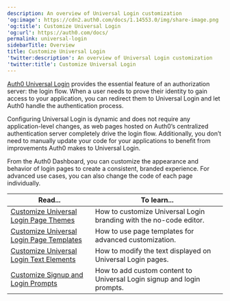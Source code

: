 ```yaml
---
description: An overview of Universal Login customization
'og:image': https://cdn2.auth0.com/docs/1.14553.0/img/share-image.png
'og:title': Customize Universal Login
'og:url': https://auth0.com/docs/
permalink: universal-login
sidebarTitle: Overview
title: Customize Universal Login
'twitter:description': An overview of Universal Login customization
'twitter:title': Customize Universal Login
---
```

[Auth0 Universal Login](/docs/authenticate/login/auth0-universal-login) provides the essential feature of an <Tooltip tip="Authorization Server: Centralized server that contributes to defining the boundaries of a user’s access. For example, your authorization server can control the data, tasks, and features available to a user." cta="View Glossary" href="/docs/glossary?term=authorization+server">authorization server</Tooltip>: the login flow. When a user needs to prove their identity to gain access to your application, you can redirect them to <Tooltip tip="Authorization Server: Centralized server that contributes to defining the boundaries of a user’s access. For example, your authorization server can control the data, tasks, and features available to a user." cta="View Glossary" href="/docs/glossary?term=Universal+Login">Universal Login</Tooltip> and let Auth0 handle the authentication process.

Configuring Universal Login is dynamic and does not require any application-level changes, as web pages hosted on Auth0’s centralized <Tooltip tip="Authentication Server: Server that confirms or denies a user’s identity." cta="View Glossary" href="/docs/glossary?term=authentication+server">authentication server</Tooltip> completely drive the login flow. Additionally, you don’t need to manually update your code for your applications to benefit from improvements Auth0 makes to Universal Login.

From the <Tooltip tip="Auth0 Dashboard: Auth0's main product to configure your services." cta="View Glossary" href="/docs/glossary?term=Auth0+Dashboard">Auth0 Dashboard</Tooltip>, you can customize the appearance and behavior of login pages to create a consistent, branded experience. For advanced use cases, you can also change the code of each page individually.

<table class="table"><thead>
<tr>
<th><strong>Read...</strong></th>
<th><strong>To learn...</strong></th>
</tr>
</thead>
<tbody>
<tr>
<td><a href="/docs/customize/login-pages/universal-login/customize-themes">Customize Universal Login Page Themes</a></td>
<td>How to customize Universal Login branding with the no-code editor.</td>
</tr>
<tr>
<td><a href="/docs/customize/login-pages/universal-login/customize-templates">Customize Universal Login Page Templates</a></td>
<td>How to use page templates for advanced customization.</td>
</tr>
<tr>
<td><a href="/docs/customize/login-pages/universal-login/customize-text-elements">Customize Universal Login Text Elements</a></td>
<td>How to modify the text displayed on Universal Login pages.</td>
</tr>
<tr>
<td><a href="/docs/customize/login-pages/universal-login/customize-signup-and-login-prompts">Customize Signup and Login Prompts</a></td>
<td>How to add custom content to Universal Login signup and login prompts.</td>
</tr>
</tbody>
</table>